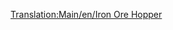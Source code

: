 [[Translation:Main/en/Iron Ore Hopper]]{{ru/Железнодорожное ТС|Picture=[[File:en/Ironorehopper.png]]
|Имя=Хоппер для железной руды
|НормЦена=£1,398 ($2,796)
|НормМасса=19 / 49 т
|НормЁмкость=30 тонн железной руды
|МоноЦена=£1,398 ($2,796)
|МоноМасса=19 / 54 т
|МоноЁмкость=35 тонн железной руды
|МагЦена=£1,398 ($2,796)
|МагМасса=19 / 56 т
|МагЁмкость=37 тонн железной руды
|Опис=[[Main/ru/Хоппер для железной руды|Хоппер для железной руды]] перевозит [[Main/ru/Железная руда|железную руду]]. Доступен только в [[Main/en/Климат/Ru#Умеренный|умеренном]] климате.
}}